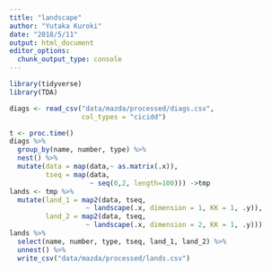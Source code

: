 ```yaml
---
title: "landscape"
author: "Yutaka Kuroki"
date: "2018/5/11"
output: html_document
editor_options: 
  chunk_output_type: console
---
```


```r
library(tidyverse)
library(TDA)
```

```r
diags <- read_csv("data/mazda/processed/diags.csv",
                  col_types = "cicidd")
```

```r
t <- proc.time()
diags %>% 
  group_by(name, number, type) %>% 
  nest() %>% 
  mutate(data = map(data,~ as.matrix(.x)),
         tseq = map(data, 
                    ~ seq(0,2, length=100))) ->tmp
lands <- tmp %>% 
  mutate(land_1 = map2(data, tseq,
                   ~ landscape(.x, dimension = 1, KK = 1, .y)),
         land_2 = map2(data, tseq,
                   ~ landscape(.x, dimension = 2, KK = 1, .y)))
lands %>% 
  select(name, number, type, tseq, land_1, land_2) %>% 
  unnest() %>% 
  write_csv("data/mazda/processed/lands.csv")
```

